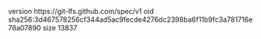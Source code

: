version https://git-lfs.github.com/spec/v1
oid sha256:3d467578256cf344ad5ac9fecde4276dc2398ba6f11b9fc3a781716e78a07890
size 13837
